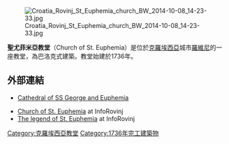 [[File:Croatia_Rovinj_St_Euphemia_church_BW_2014-10-08_14-23-33.jpg|thumb]]

'''聖尤菲米亞教堂'''（Church of St. Euphemia）是位於[[克羅埃西亞|克羅埃西亞]]城市[[羅維尼|羅維尼]]的一座教堂，為巴洛克式建築。教堂始建於1736年。
== 外部連結 ==
* [http://www.istrianet.org/istria/architecture/churches/rovinj/seuphemia-eng.htm Cathedral of SS George and Euphemia]
{{commonscatinline|Cathedral of St. Euphemia in Rovinj}}
* [http://www.inforovinj.com/eng/rovinj/znamenje/crkva-sv-eufemija.asp Church of St. Euphemia] {{Wayback|url=http://www.inforovinj.com/eng/rovinj/znamenje/crkva-sv-eufemija.asp |date=20200814052653 }} at InfoRovinj
* [http://www.inforovinj.com/eng/rovinj/znamenje/legenda-sv-eufemija.asp The legend of St. Euphemia] {{Wayback|url=http://www.inforovinj.com/eng/rovinj/znamenje/legenda-sv-eufemija.asp |date=20190121121643 }} at InfoRovinj
{{coord|45|4|59.5|N|13|37|52|E|type:landmark|display=title}}

[[Category:克羅埃西亞教堂|Category:克羅埃西亞教堂]]
[[Category:1736年完工建築物|Category:1736年完工建築物]]